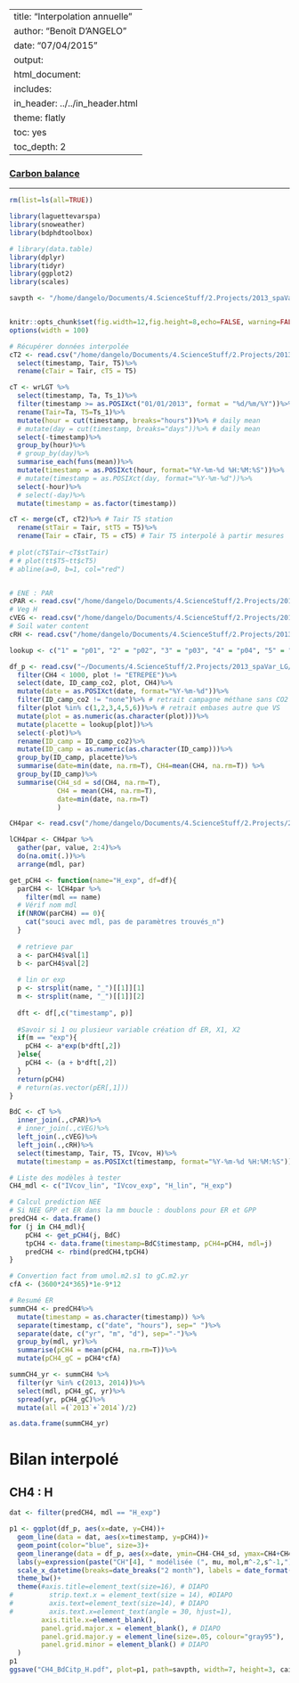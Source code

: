
---
title: "Interpolation annuelle"
author: "Benoît D'ANGELO"
date: "07/04/2015"
output:
  html_document:
    includes:
      in_header: ../../in_header.html
    theme: flatly
    toc: yes
    toc_depth: 2
---

<h3><a href="../CB_toc.html"> Carbon balance </a></h3>

***

```r
rm(list=ls(all=TRUE))

library(laguettevarspa)
library(snoweather)
library(bdphdtoolbox)

# library(data.table)
library(dplyr)
library(tidyr)
library(ggplot2)
library(scales)

savpth <- "/home/dangelo/Documents/4.ScienceStuff/2.Projects/2013_spaVar_LG/graphs/carbonbalance/ecosyst/interpolation"


knitr::opts_chunk$set(fig.width=12,fig.height=8,echo=FALSE, warning=FALSE,message=FALSE)
options(width = 100)
```

```r
# Récupérer données interpolée
cT2 <- read.csv("/home/dangelo/Documents/4.ScienceStuff/2.Projects/2013_spaVar_LG/data/processed/pdata_to_cdata/cTprofile_all.csv")%>%
  select(timestamp, Tair, T5)%>%
  rename(cTair = Tair, cT5 = T5)

cT <- wrLGT %>%
  select(timestamp, Ta, Ts_1)%>%
  filter(timestamp >= as.POSIXct("01/01/2013", format = "%d/%m/%Y"))%>%
  rename(Tair=Ta, T5=Ts_1)%>%
  mutate(hour = cut(timestamp, breaks="hours"))%>% # daily mean
  # mutate(day = cut(timestamp, breaks="days"))%>% # daily mean
  select(-timestamp)%>%
  group_by(hour)%>%
  # group_by(day)%>%
  summarise_each(funs(mean))%>%
  mutate(timestamp = as.POSIXct(hour, format="%Y-%m-%d %H:%M:%S"))%>%
  # mutate(timestamp = as.POSIXct(day, format="%Y-%m-%d"))%>%
  select(-hour)%>%
  # select(-day)%>%
  mutate(timestamp = as.factor(timestamp))

cT <- merge(cT, cT2)%>% # Tair T5 station
  rename(stTair = Tair, stT5 = T5)%>%
  rename(Tair = cTair, T5 = cT5) # Tair T5 interpolé à partir mesures
  
# plot(cT$Tair~cT$stTair)
# # plot(tt$T5~tt$cT5)
# abline(a=0, b=1, col="red")


# ENE : PAR
cPAR <- read.csv("/home/dangelo/Documents/4.ScienceStuff/2.Projects/2013_spaVar_LG/data/processed/pdata_to_cdata/cPAR_all_hour.csv")
# Veg H
cVEG <- read.csv("/home/dangelo/Documents/4.ScienceStuff/2.Projects/2013_spaVar_LG/data/processed/pdata_to_cdata/cVeg_all_hour.csv")
# Soil water content
cRH <- read.csv("/home/dangelo/Documents/4.ScienceStuff/2.Projects/2013_spaVar_LG/data/processed/pdata_to_cdata/cRH_all_hour.csv")

lookup <- c("1" = "p01", "2" = "p02", "3" = "p03", "4" = "p04", "5" = "p05", "6" = "p06", "5'"="A", "5\""="B", "ETREPEE"="C")

df_p <- read.csv("~/Documents/4.ScienceStuff/2.Projects/2013_spaVar_LG/data/other/LG_CH4.csv", sep=",", dec=".") %>%
  filter(CH4 < 1000, plot != "ETREPEE")%>%
  select(date, ID_camp_co2, plot, CH4)%>%
  mutate(date = as.POSIXct(date, format="%Y-%m-%d"))%>%
  filter(ID_camp_co2 != "none")%>% # retrait campagne méthane sans CO2
  filter(plot %in% c(1,2,3,4,5,6))%>% # retrait embases autre que VS
  mutate(plot = as.numeric(as.character(plot)))%>%
  mutate(placette = lookup[plot])%>%
  select(-plot)%>%
  rename(ID_camp = ID_camp_co2)%>%
  mutate(ID_camp = as.numeric(as.character(ID_camp)))%>%
  group_by(ID_camp, placette)%>%
  summarise(date=min(date, na.rm=T), CH4=mean(CH4, na.rm=T)) %>%
  group_by(ID_camp)%>%
  summarise(CH4_sd = sd(CH4, na.rm=T),
            CH4 = mean(CH4, na.rm=T),
            date=min(date, na.rm=T)
            )

```

```r
CH4par <- read.csv("/home/dangelo/Documents/4.ScienceStuff/2.Projects/2013_spaVar_LG/data/processed/CH4_mdlpar.csv")

lCH4par <- CH4par %>%
  gather(par, value, 2:4)%>%
  do(na.omit(.))%>%
  arrange(mdl, par)
```

```r
get_pCH4 <- function(name="H_exp", df=df){
  parCH4 <- lCH4par %>%
    filter(mdl == name)
  # Vérif nom mdl
  if(NROW(parCH4) == 0){
    cat("souci avec mdl, pas de paramètres trouvés_n")
  }
  
  # retrieve par
  a <- parCH4$val[1]
  b <- parCH4$val[2]
  
  # lin or exp
  p <- strsplit(name, "_")[[1]][1]
  m <- strsplit(name, "_")[[1]][2]
  
  dft <- df[,c("timestamp", p)]
  
  #Savoir si 1 ou plusieur variable création df ER, X1, X2
  if(m == "exp"){
    pCH4 <- a*exp(b*dft[,2])
  }else{
    pCH4 <- (a + b*dft[,2])
  }
  return(pCH4)
  # return(as.vector(pER[,1]))
}
```


```r
BdC <- cT %>%
  inner_join(.,cPAR)%>%
  # inner_join(.,cVEG)%>%
  left_join(.,cVEG)%>%
  left_join(.,cRH)%>%
  select(timestamp, Tair, T5, IVcov, H)%>%
  mutate(timestamp = as.POSIXct(timestamp, format="%Y-%m-%d %H:%M:%S"))

# Liste des modèles à tester
CH4_mdl <- c("IVcov_lin", "IVcov_exp", "H_lin", "H_exp")

# Calcul prediction NEE
# Si NEE GPP et ER dans la mm boucle : doublons pour ER et GPP
predCH4 <- data.frame()
for (j in CH4_mdl){
    pCH4 <- get_pCH4(j, BdC)
    tpCH4 <- data.frame(timestamp=BdC$timestamp, pCH4=pCH4, mdl=j)
    predCH4 <- rbind(predCH4,tpCH4)
}
```


```r
# Convertion fact from umol.m2.s1 to gC.m2.yr
cfA <- (3600*24*365)*1e-9*12

# Resumé ER
summCH4 <- predCH4%>%
  mutate(timestamp = as.character(timestamp)) %>%
  separate(timestamp, c("date", "hours"), sep=" ")%>%
  separate(date, c("yr", "m", "d"), sep="-")%>%
  group_by(mdl, yr)%>%
  summarise(pCH4 = mean(pCH4, na.rm=T))%>%
  mutate(pCH4_gC = pCH4*cfA)

summCH4_yr <- summCH4 %>%
  filter(yr %in% c(2013, 2014))%>%
  select(mdl, pCH4_gC, yr)%>%
  spread(yr, pCH4_gC)%>%
  mutate(all =(`2013`+`2014`)/2)

as.data.frame(summCH4_yr)

```

# Bilan interpolé


## CH4 : H

```r
dat <- filter(predCH4, mdl == "H_exp")

p1 <- ggplot(df_p, aes(x=date, y=CH4))+
  geom_line(data = dat, aes(x=timestamp, y=pCH4))+
  geom_point(color="blue", size=3)+
  geom_linerange(data = df_p, aes(x=date, ymin=CH4-CH4_sd, ymax=CH4+CH4_sd), color="blue")+
  labs(y=expression(paste("CH"[4], " modélisée (", mu, mol,m^-2,s^-1,")", sep="")), x="2013 - 2013")+
  scale_x_datetime(breaks=date_breaks("2 month"), labels = date_format("%b"))+
  theme_bw()+
  theme(#axis.title=element_text(size=16), # DIAPO
#         strip.text.x = element_text(size = 14), #DIAPO
#         axis.text=element_text(size=14), # DIAPO
#         axis.text.x=element_text(angle = 30, hjust=1),
        axis.title.x=element_blank(),
        panel.grid.major.x = element_blank(), # DIAPO
        panel.grid.major.y = element_line(size=.05, colour="gray95"),
        panel.grid.minor = element_blank() # DIAPO
  )
p1
ggsave("CH4_BdCitp_H.pdf", plot=p1, path=savpth, width=7, height=3, cairo_pdf)
```
